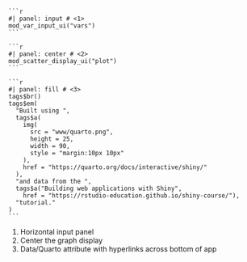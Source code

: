 
````verbatim
```r
#| panel: input # <1>
mod_var_input_ui("vars")
```

```r
#| panel: center # <2>
mod_scatter_display_ui("plot")
```

```r
#| panel: fill # <3>
tags$br()
tags$em(
  "Built using ",
  tags$a(
    img(
      src = "www/quarto.png",
      height = 25,
      width = 90,
      style = "margin:10px 10px"
    ),
    href = "https://quarto.org/docs/interactive/shiny/"
  ),
  "and data from the ",
  tags$a("Building web applications with Shiny", 
    href = "https://rstudio-education.github.io/shiny-course/"),
  "tutorial."
)
```
````
1. Horizontal input panel  
2. Center the graph display  
3. Data/Quarto attribute with hyperlinks across bottom of app